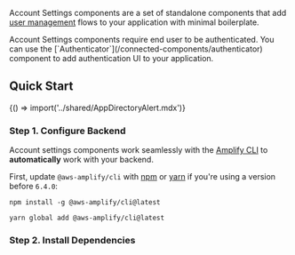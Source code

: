 

<DeveloperPreview />

Account Settings components are a set of standalone components that add [user management](https://docs.amplify.aws/lib/auth/manageusers/q/platform/js/) flows to your application with minimal boilerplate.

<Alert variation="warning" role="none">
  Account Settings components require end user to be authenticated. You can use the [`Authenticator`](/connected-components/authenticator) component to add authentication UI to your application.
</Alert>

## Quick Start

<Fragment>{() => import('../shared/AppDirectoryAlert.mdx')}</Fragment>

### Step 1. Configure Backend

Account settings components work seamlessly with the [Amplify CLI](https://docs.amplify.aws/cli/start/install/)
to **automatically** work with your backend.

First, update `@aws-amplify/cli` with [npm](https://www.npmjs.com/) or [yarn](https://yarnpkg.com/)
if you're using a version before `6.4.0`:

<Tabs>
<TabItem title="npm">

```shell
npm install -g @aws-amplify/cli@latest
```

</TabItem>
<TabItem title="yarn">

```shell
yarn global add @aws-amplify/cli@latest
```

</TabItem>
</Tabs>

### Step 2. Install Dependencies

<InstallScripts />
